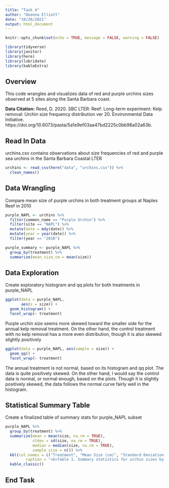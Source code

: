 ```yaml
---
title: "Task 4"
author: "Deanna Elliott"
date: "10/26/2021"
output: html_document
---
```


```r
knitr::opts_chunk$set(echo = TRUE, message = FALSE, warning = FALSE)

library(tidyverse)
library(janitor)
library(here)
library(lubridate)
library(kableExtra)
```

## Overview ##

This code wrangles and visualizes data of red and purple urchins sizes observed at 5 sites along the Santa Barbara coast.

**Data Citation:** Reed, D. 2020. SBC LTER: Reef: Long-term experiment: Kelp removal: Urchin size frequency distribution ver 20. Environmental Data Initiative. https://doi.org/10.6073/pasta/5a1e9ef03aa47bd2225c0bb98a02a63b. 

## Read In Data ##

urchins.csv contains observations about size frequencies of red and purple sea urchins in the Santa Barbara Coastal LTER 

```r

urchins <- read_csv(here("data", "urchins.csv")) %>% 
  clean_names()
```

## Data Wrangling ##

Compare mean size of purple urchins in both treatment groups at Naples Reef in 2010

```r

purple_NAPL <- urchins %>%
  filter(common_name == "Purple Urchin") %>% 
  filter(site == "NAPL") %>% 
  mutate(date = mdy(date)) %>% 
  mutate(year = year(date)) %>% 
  filter(year == "2010")

purple_summary <- purple_NAPL %>% 
  group_by(treatment) %>% 
  summarize(mean_size_cm = mean(size))
```

## Data Exploration ##

Create exploratory histogram and qq plots for both treatments in purple_NAPL

```r

ggplot(data = purple_NAPL,
       aes(x = size)) + 
  geom_histogram() +
  facet_wrap(~ treatment)
```

Purple urchin size seems more skewed toward the smaller side for the annual kelp removal treatment. On the other hand, the control treatment with no kelp removal has a more even distribution, though it is also skewed slightly positively


```r

ggplot(data = purple_NAPL, aes(sample = size)) +
  geom_qq() + 
  facet_wrap(~ treatment)
```

The annual treatment is not normal, based on its histogram and qq plot. The data is quite positively skewed. On the other hand, I would say the control data is normal, or normal enough, based on the plots. Though it is slightly positively skewed, the data follows the normal curve fairly well in the histogram.


## Statistical Summary Table ##

Create a finalized table of summary stats for purple_NAPL subset

```r

purple_NAPL %>% 
  group_by(treatment) %>% 
  summarize(mean = mean(size, na.rm = TRUE),
            stdev = sd(size, na.rm = TRUE),
            median = median(size, na.rm = TRUE),
            sample_size = n()) %>% 
  kbl(col.names = c("Treatment", "Mean Size (cm)", "Standard Deviation (cm)", "Median Size (cm)", "Sample Size (n)"),
         caption = "<b>Table 1. Summary statistics for urchin sizes by treatment.</b> Mean, standard deviation, and median in cm with sample sizes of two treatments of purple urchins (<i>Strongylocentrotus purpuratus</i>) observed at Naples Reef in the Santa Barbara Coastal LTER in 2010.") %>% 
  kable_classic()
```

## End Task ##

